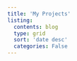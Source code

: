 ```yaml
---
title: 'My Projects'
listing:
  contents: blog
  type: grid
  sort: 'date desc'
  categories: False
---
```

